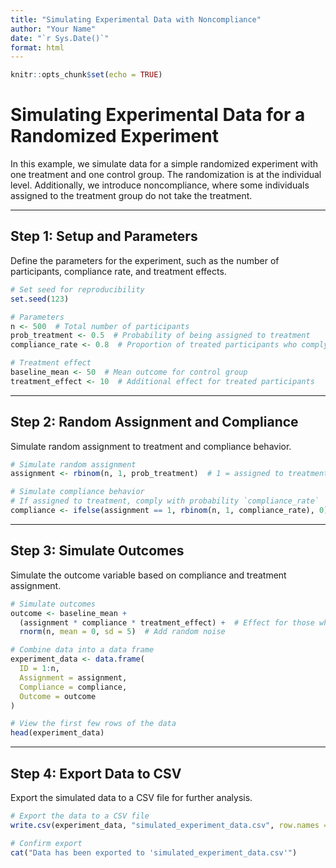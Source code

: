 ```yaml
---
title: "Simulating Experimental Data with Noncompliance"
author: "Your Name"
date: "`r Sys.Date()`"
format: html
---
```


```r
knitr::opts_chunk$set(echo = TRUE)
```

# Simulating Experimental Data for a Randomized Experiment

In this example, we simulate data for a simple randomized experiment with one treatment and one control group. The randomization is at the individual level. Additionally, we introduce noncompliance, where some individuals assigned to the treatment group do not take the treatment.

------------------------------------------------------------------------

## Step 1: Setup and Parameters

Define the parameters for the experiment, such as the number of participants, compliance rate, and treatment effects.

```r
# Set seed for reproducibility
set.seed(123)

# Parameters
n <- 500  # Total number of participants
prob_treatment <- 0.5  # Probability of being assigned to treatment
compliance_rate <- 0.8  # Proportion of treated participants who comply

# Treatment effect
baseline_mean <- 50  # Mean outcome for control group
treatment_effect <- 10  # Additional effect for treated participants
```

------------------------------------------------------------------------

## Step 2: Random Assignment and Compliance

Simulate random assignment to treatment and compliance behavior.

```r
# Simulate random assignment
assignment <- rbinom(n, 1, prob_treatment)  # 1 = assigned to treatment, 0 = control

# Simulate compliance behavior
# If assigned to treatment, comply with probability `compliance_rate`
compliance <- ifelse(assignment == 1, rbinom(n, 1, compliance_rate), 0)  # 1 = complied, 0 = did not comply
```

------------------------------------------------------------------------

## Step 3: Simulate Outcomes

Simulate the outcome variable based on compliance and treatment assignment.

```r
# Simulate outcomes
outcome <- baseline_mean + 
  (assignment * compliance * treatment_effect) +  # Effect for those who comply
  rnorm(n, mean = 0, sd = 5)  # Add random noise

# Combine data into a data frame
experiment_data <- data.frame(
  ID = 1:n,
  Assignment = assignment,
  Compliance = compliance,
  Outcome = outcome
)

# View the first few rows of the data
head(experiment_data)
```

------------------------------------------------------------------------

## Step 4: Export Data to CSV

Export the simulated data to a CSV file for further analysis.

```r
# Export the data to a CSV file
write.csv(experiment_data, "simulated_experiment_data.csv", row.names = FALSE)

# Confirm export
cat("Data has been exported to 'simulated_experiment_data.csv'")
```